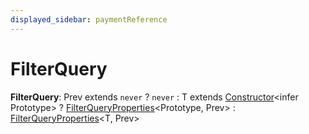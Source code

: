 ```yaml
---
displayed_sidebar: paymentReference
---
```



# FilterQuery

 **FilterQuery**: Prev extends `never` ? `never` : T extends [Constructor](../payment.Constructor/page.mdx)&#60;infer Prototype&#62; ? [FilterQueryProperties](../payment.FilterQueryProperties/page.mdx)&#60;Prototype, Prev&#62; : [FilterQueryProperties](../payment.FilterQueryProperties/page.mdx)&#60;T, Prev&#62;
